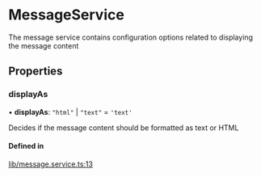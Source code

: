 # MessageService

The message service contains configuration options related to displaying the message content

## Properties

### displayAs

• **displayAs**: ``"html"`` \| ``"text"`` = `'text'`

Decides if the message content should be formatted as text or HTML

#### Defined in

[lib/message.service.ts:13](https://github.com/GetStream/stream-chat-angular/blob/0fa0dcc/projects/stream-chat-angular/src/lib/message.service.ts#L13)
